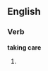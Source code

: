 ==English==

===Verb===
'''taking care'''

#{{present participle of|[[take care]]}}
{{anagrams:en/aacegiknrt}}